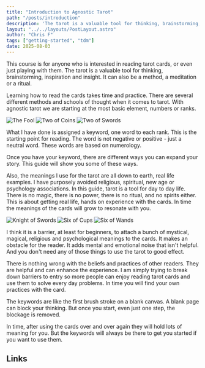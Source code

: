 ```yaml
---
title: "Introduction to Agnostic Tarot"
path: "/posts/introduction"
description: 'The tarot is a valuable tool for thinking, brainstorming, inspiration and insight.'
layout: "../../layouts/PostLayout.astro"
author: "Chris F"
tags: ["getting-started", "tdm"]
date: 2025-08-03
---
```



This course is for anyone who is interested in reading tarot cards, or even just playing with them. The tarot is a valuable tool for thinking, brainstorming, inspiration and insight. It can also be a method, a meditation or a ritual.

Learning how to read the cards takes time and practice. There are several different methods and schools of thought when it comes to tarot. With agnostic tarot we are starting at the most basic element, numbers or ranks.

<div>

![The Fool](../../images/cbd_tarot/a22.jpg)
![Two of Coins](../../images/cbd_tarot/d02.jpg)
![Two of Swords](../../images/cbd_tarot/e02.jpg)
</div>

What I have done is assigned a keyword, one word to each rank. This is the starting point for reading. The word is not negative or positive - just a neutral word. These words are based on numerology.

Once you have your keyword, there are different ways you can expand your story. This guide will show you some of these ways.

Also, the meanings I use for the tarot are all down to earth, real life examples. I have purposely avoided religious, spiritual, new age or psychology associations. In this guide, tarot is a tool for day to day life. There is no magic, there is no power, there is no ritual, and no spirits either. This is about getting real life, hands on experience with the cards. In time the meanings of the cards will grow to resonate with you.

<div>

![Knight of Swords](../../images/cbd_tarot/e12.jpg)
![Six of Cups](../../images/cbd_tarot/c06.jpg)
![Six of Wands](../../images/cbd_tarot/b06.jpg)
</div>

I think it is a barrier, at least for beginners, to attach a bunch of mystical, magical, religious and psychological meanings to the cards.  It makes an obstacle for the reader. It adds mental and emotional noise that isn't helpful. And you don't need any of those things to use the tarot to good effect.

There is nothing wrong with the beliefs and practices of other readers. They are helpful and can enhance the experience. I am simply trying to break down barriers to entry so more people can enjoy reading tarot cards and use them to solve every day problems. In time you will find your own practices with the card.

The keywords are like the first brush stroke on a blank canvas. A blank page can block your thinking. But once you start, even just one step, the blockage is removed.

In time, after using the cards over and over again they will hold lots of meaning for you. But the keywords will always be there to get you started if you want to use them.


## Links